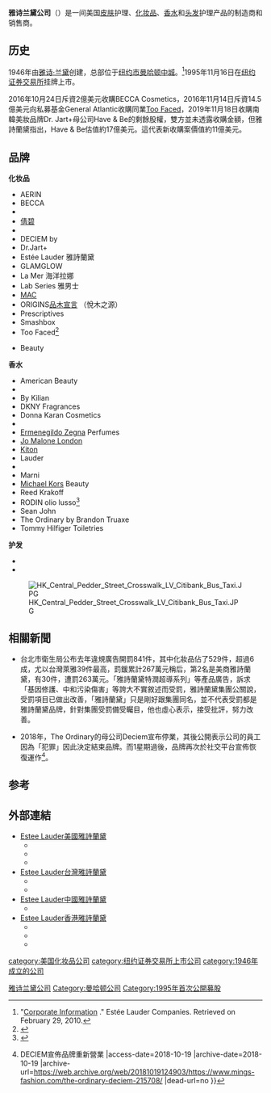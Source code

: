 {{about|美国公司|公司创始人|雅诗·兰黛}}
{{Infobox company

|  company_name   = 雅诗兰黛公司<br />Estée Lauder Companies, Inc.
|  company_logo   = Estée Lauder Companies logo.svg
|  company_type   = [[上市公司|上市公司]]
|  market_information = [[NYSE|NYSE]]: [https://web.archive.org/web/20091201191425/http://www.nyse.com/about/listed/lcddata.html?ticker=el EL]
|  company_slogan = 
| foundation       = {{flagicon|USA}} [[纽约州|纽约州]][[纽约市|纽约市]]<br />{{start date and age|df=yes|1946}}
|  location       = {{flagicon|USA}} [[美国|美国]][[纽约州|纽约州]][[纽约市|纽约市]]
|  key_people     = [[傅懿德|傅懿德]] (董事长兼首席执行官)
|  founder        = [[雅诗·兰黛_(人物)|雅诗·兰黛 (人物)]]
| area_served = {{flag|世界}}
|  num_employees  = 46000
|  industry       = [[化妝品|化妝品]]、[[保養品|保養品]]、[[香水|香水]]
|  products       = 
|  homepage       = [http://www.esteelauder.com/ www.esteelauder.com]
| revenue = {{profit}} 148.6亿美元（2018/2019財年）
| operating_income = {{profit}} 23.13亿美元 (2018/2019財年)
| net_income     = {{profit}} 17.94亿美元 （2018/2019財年）
| assets     = {{increase}} 131.56亿美元 (2018/2019財年)
| equity     = {{increase}} 43.86亿美元 (2018/2019財年)
| subsid = [[倩碧|倩碧]]
<br />[[Jo_Malone_London|Jo Malone London]]<br />[[MAC_(化妝品)|MAC (化妝品)]]<br />[[悦木之源|悦木之源]]
}}

'''雅诗兰黛公司'''（{{lang-en|'''Estée Lauder Companies, Inc.'''}}）是一间美国[[皮肤|皮肤]]护理、[[化妆品|化妆品]]、[[香水|香水]]和[[头发|头发]]护理产品的制造商和销售商。

==历史==
1946年由[[雅诗·兰黛_(人物)|雅诗·兰黛]]创建，总部位于[[纽约市|纽约市]][[曼哈顿|曼哈顿]][[中城_(紐約曼哈頓)|中城]]。<ref>"[http://www.esteelauder.com/about/corp_info.tmpl Corporate Information] {{webarchive|url=https://web.archive.org/web/20100223072246/http://www.esteelauder.com/about/corp_info.tmpl |date=2010-02-23 }}." Estée Lauder Companies. Retrieved on February 29, 2010.</ref>1995年11月16日在[[纽约证券交易所|纽约证券交易所]]挂牌上市。

2016年10月24日斥資2億美元收購BECCA Cosmetics，2016年11月14日斥資14.5億美元向私募基金General Atlantic收購同業[[Too_Faced|Too Faced]]，2019年11月18日收購南韓美妝品牌Dr. Jart+母公司Have & Be的剩餘股權，雙方並未透露收購金額，但雅詩蘭黛指出，Have & Be估值約17億美元。這代表新收購案價值約11億美元。

==品牌==
{{Col-begin}}
{{Col-break}}'''化妆品'''
* AERIN
* BECCA
* {{link-en|芭比·波朗|Bobbi Brown}}
* [[倩碧|倩碧]]
* {{tsl|fr|Darphin|}}
* DECIEM by {{link-en|布蘭登·卓克斯|Brandon Truaxe}}
* Dr.Jart+
* Estée Lauder 雅詩蘭黛
* GLAMGLOW
* La Mer 海洋拉娜
* Lab Series 雅男士
* [[MAC_(化妝品)|MAC]]
* ORIGINS[[品木宣言|品木宣言]] （悅木之源）
* Prescriptives
* Smashbox
* Too Faced<ref>{{cite web|title=Why Estee Lauder Is Buying This Cosmetics Brand for $1.45 Billion|url=http://fortune.com/2016/11/15/estee-lauder-too-faced-deal/|website=Fortune|accessdate=15 November 2016|date=15 November 2016|archive-date=2021-04-10|archive-url=https://web.archive.org/web/20210410215902/https://fortune.com/2016/11/15/estee-lauder-too-faced-deal/|dead-url=no}}</ref>
* {{Tsl|en|Tom Ford (brand)|湯姆·福特 (品牌)|Tom Ford}} Beauty
{{Col-break}}'''香水'''
* American Beauty
* {{Tsl|en|Aramis (fragrance)|雅男士 (香水)|Aramis}}
* By Kilian
* DKNY Fragrances
* Donna Karan Cosmetics
* {{Tsl|en|Frédéric Malle|弗雷德里克·馬爾|Editions de Parfums Frédéric Malle}}
* [[杰尼亚|Ermenegildo Zegna]] Perfumes
* [[Jo_Malone_London|Jo Malone London]]
* [[Kiton|Kiton]]
* Lauder
* {{Tsl|en|Le Labo|Le Labo}}
* Marni
* [[邁可·寇斯|Michael Kors]] Beauty
* Reed Krakoff
* RODIN olio lusso<ref>{{cite web |author= |url=http://www.elcompanies.com/Pages/PressReleaseStory.aspx?ReleaseId=1817 |title=The Estée Lauder Companies Acquires RODIN olio lusso |publisher=Elcompanies.com |date=2014-10-31 |accessdate=2015-07-17 |archive-date=2015-09-24 |archive-url=https://web.archive.org/web/20150924010146/http://www.elcompanies.com/Pages/PressReleaseStory.aspx?ReleaseId=1817 |dead-url=no }}</ref>
* Sean John
* The Ordinary by Brandon Truaxe
* Tommy Hilfiger Toiletries

'''护发'''
* {{Tsl|en|Aveda|肯夢|Aveda 肯夢}}
* {{Tsl|en|Bumble and bumble|Bumble and Bumble}}
{{col-end}}
[[File:HK_Central_Pedder_Street_Crosswalk_LV_Citibank_Bus_Taxi.JPG|thumb]]

== 相關新聞 ==
*台北市衛生局公布去年違規廣告開罰841件，其中化妝品佔了529件，超過6成，尤以台灣萊雅39件最高，罰鍰累計267萬元稱后，第2名是美商雅詩蘭黛，有30件，遭罰263萬元。「雅詩蘭黛特潤超導系列」等產品廣告，訴求「基因修護、中和污染傷害」等誇大不實敘述而受罰，雅詩蘭黛集團公關說，受罰項目已做出改善，「雅詩蘭黛」只是剛好跟集團同名，並不代表受罰都是雅詩蘭黛品牌，針對集團受罰備受矚目，他也虛心表示，接受批評，努力改善。

*2018年，The Ordinary的母公司Deciem宣布停業，其後公開表示公司的員工因為「犯罪」因此決定結束品牌。而1星期過後，品牌再次於社交平台宣佈恢復運作<ref>{{Cite web |url=https://www.mings-fashion.com/the-ordinary-deciem-215708/ |title=迂迴曲折 {{!}} DECIEM宣佈品牌重新營業 |access-date=2018-10-19 |archive-date=2018-10-19 |archive-url=https://web.archive.org/web/20181019124903/https://www.mings-fashion.com/the-ordinary-deciem-215708/ |dead-url=no }}</ref>。
<!--https://m.weibo.cn/status/4561725624681033 杨幂代言-->

==参考==
{{reflist}}

==外部連結==
*[http://www.esteelauder.com/ Estee Lauder美國雅詩蘭黛] {{Wayback|url=http://www.esteelauder.com/ |date=20210518203553 }}{{en}}
**{{facebook|EsteeLauder}}{{en}}
**{{instagram|esteelauder}}{{en}}
**{{youtube|user=EsteeLauder}}{{en}}
*[http://www.esteelauder.com.tw/ Estee Lauder台灣雅詩蘭黛] {{Wayback|url=http://www.esteelauder.com.tw/ |date=20210518203558 }}{{zh-tw}}
**{{facebook|esteelaudertw|Estee Lauder Taiwan 台灣雅詩蘭黛}}
**{{youtube|user=EsteeLauderTW|Estée Lauder TW台灣雅詩蘭黛}}
*[https://www.esteelauder.com.cn/ Estee Lauder中國雅詩蘭黛] {{Wayback|url=https://www.esteelauder.com.cn/ |date=20210314035825 }}{{zh-cn}}
**{{weibo|esteelauder|中國雅詩蘭黛}}
*[https://www.esteelauder.com.hk/ Estee Lauder香港雅詩蘭黛] {{Wayback|url=https://www.esteelauder.com.hk/ |date=20210518203552 }}{{zh-hk}}
**{{facebook|esteelauderhk|Estee Lauder Hong Kong香港雅詩蘭黛}}
**{{instagram|esteelauder_hk|香港雅詩蘭黛}}
**{{youtube|channel=UCUDBcUHYw-ugowVjGdzd7TQ|香港雅詩蘭黛}}

{{authority control}}
[[Category:雅诗兰黛公司|]]
[[category:美国化妆品公司|category:美国化妆品公司]]
[[Category:曼哈顿公司|Category:曼哈顿公司]]
[[category:纽约证券交易所上市公司|category:纽约证券交易所上市公司]]
[[category:1946年成立的公司|category:1946年成立的公司]]
[[Category:1995年首次公開募股|Category:1995年首次公開募股]]